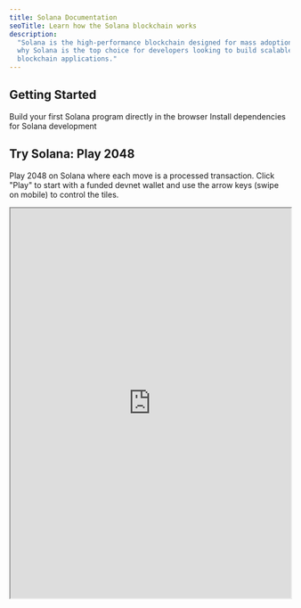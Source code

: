 ```yaml
---
title: Solana Documentation
seoTitle: Learn how the Solana blockchain works
description:
  "Solana is the high-performance blockchain designed for mass adoption. Learn
  why Solana is the top choice for developers looking to build scalable
  blockchain applications."
---
```


## Getting Started

<Cards>
  <Card title="Quickstart" href="/docs/intro/quick-start">
    Build your first Solana program directly in the browser
  </Card>
  <Card title="Setup Local Environment" href="/docs/intro/installation">
    Install dependencies for Solana development
  </Card>
</Cards>

## Try Solana: Play 2048

Play 2048 on Solana where each move is a processed transaction. Click "Play" to
start with a funded devnet wallet and use the arrow keys (swipe on mobile) to
control the tiles.

<Accordions>
<Accordion title="Play Solana 2048">

<iframe
  src="https://solplay.de/solana-2048/"
  width="100%"
  height="700"
  style={{
    borderRadius: "12px",
    border: "2px solid rgba(0, 0, 0, 0.2)",
  }}
  scrolling="no"
/>

</Accordion>
</Accordions>

Built by [Jonas](https://x.com/SolPlay_jonas), from the Solana Foundation DevRel
team.

## Start Learning

Learn the key concepts specific to Solana development.

<Cards>
  <Card title="Accounts" href="/docs/core/accounts">
    How data is stored on Solana
  </Card>
  <Card title="Fees on Solana" href="/docs/core/fees">
    Various costs associated with using the network
  </Card>
  <Card title="Transactions" href="/docs/core/transactions">
    How to interact with the network
  </Card>
  <Card title="Programs" href="/docs/core/programs">
    Smart contracts on Solana
  </Card>
  <Card title="Programs Derived Address" href="/docs/core/pda">
    How to generate deterministic addresses
  </Card>
  <Card title="Cross Program Invocation" href="/docs/core/cpi">
    How to call one program from another
  </Card>
</Cards>

### Client Side Development

If you're developing on the client-side, Solana has community-contributed SDKs
to help developers interact with the Solana network in most popular languages :

| Language   | SDK                                                                                                                                       |
| ---------- | ----------------------------------------------------------------------------------------------------------------------------------------- |
| RUST       | [solana_sdk](https://docs.rs/solana-sdk/latest/solana_sdk/)                                                                               |
| Typescript | [@solana/web3.js](https://github.com/anza-xyz/solana-web3.js)                                                                             |
| Python     | [solders](https://github.com/kevinheavey/solders)                                                                                         |
| Java       | [sava](https://sava.software) or [solanaj](https://github.com/skynetcap/solanaj) or [solana4j](https://github.com/LMAX-Exchange/solana4j) |
| C++        | [solcpp](https://github.com/mschneider/solcpp)                                                                                            |
| Go         | [solana-go](https://github.com/gagliardetto/solana-go)                                                                                    |
| Kotlin     | [sol4k](https://github.com/sol4k/sol4k) or [solanaKT](https://github.com/metaplex-foundation/SolanaKT)                                    |
| Dart       | [solana](https://github.com/espresso-cash/espresso-cash-public/tree/master/packages/solana)                                               |
| C#         | [solnet](https://github.com/bmresearch/Solnet)                                                                                            |
| GdScript   | [godot](https://github.com/Virus-Axel/godot-solana-sdk/)                                                                                  |

## Running a validator

Explore what it takes to operate a Solana validator and help secure the network.

<Cards>
  <Card title="Validators" href="https://docs.anza.xyz/validator/anatomy">
    Individual nodes securing the Solana network
  </Card>
  <Card
    title="System Requirements"
    href="https://docs.anza.xyz/operations/requirements"
  >
    Recommended hardware requirements and expected SOL needed to operate a
    validator
  </Card>
  <Card
    title="Validator Setup"
    href="https://docs.anza.xyz/operations/setup-a-validator"
  >
    Setup a validator and get connected to a cluster for the first time
  </Card>
</Cards>

## Getting Support

Get help from the Solana community on
[Solana StackExchange](https://solana.stackexchange.com).
